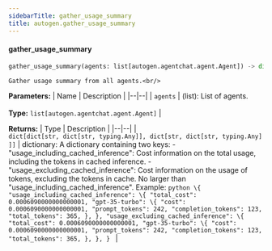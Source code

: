 ```yaml
---
sidebarTitle: gather_usage_summary
title: autogen.gather_usage_summary
---
```


<code class="doc-symbol doc-symbol-heading doc-symbol-function"></code>
#### gather_usage_summary

```python
gather_usage_summary(agents: list[autogen.agentchat.agent.Agent]) -> dict[dict[str, dict[str, typing.Any]], dict[str, dict[str, typing.Any]]]
```

    Gather usage summary from all agents.<br/>

<b>Parameters:</b>
| Name | Description |
|--|--|
| `agents` | (list): List of agents.<br/><br/>**Type:** `list[autogen.agentchat.agent.Agent]` |

<b>Returns:</b>
| Type | Description |
|--|--|
| `dict[dict[str, dict[str, typing.Any]], dict[str, dict[str, typing.Any]]]` | dictionary: A dictionary containing two keys: - "usage_including_cached_inference": Cost information on the total usage, including the tokens in cached inference. - "usage_excluding_cached_inference": Cost information on the usage of tokens, excluding the tokens in cache. No larger than "usage_including_cached_inference". Example: ```python \{ "usage_including_cached_inference": \{ "total_cost": 0.0006090000000000001, "gpt-35-turbo": \{ "cost": 0.0006090000000000001, "prompt_tokens": 242, "completion_tokens": 123, "total_tokens": 365, }, }, "usage_excluding_cached_inference": \{ "total_cost": 0.0006090000000000001, "gpt-35-turbo": \{ "cost": 0.0006090000000000001, "prompt_tokens": 242, "completion_tokens": 123, "total_tokens": 365, }, }, } ``` |

<br />
